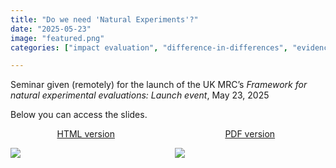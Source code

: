 ```yaml
---
title: "Do we need 'Natural Experiments'?"
date: "2025-05-23"
image: "featured.png"
categories: ["impact evaluation", "difference-in-differences", "evidence", "quasi-experiments", "causal inference"]

---
```


Seminar given (remotely) for the launch of the UK MRC's *Framework for natural experimental evaluations: Launch event*, May 23, 2025

Below you can access the slides.

:::columns
::: {.column width="45%"}
<center> [HTML version](https://samharper.org/nee) </center>
[![](featured.png)](https://samharper.org/nee){width=50%}
:::

::: {.column width="45%"}
<center> [PDF version](nee.pdf) </center>
[![](featured.png)](nee.pdf){width=30%}
:::

:::